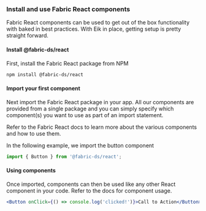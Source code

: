 ### Install and use Fabric React components

Fabric React components can be used to get out of the box functionality with baked in best practices. With Eik in place,
getting setup is pretty straight forward.

#### Install @fabric-ds/react

First, install the Fabric React package from NPM

```sh
npm install @fabric-ds/react
```

#### Import your first component

Next import the Fabric React package in your app. All our components are provided from a single package and you can
simply specify which component(s) you want to use as part of an import statement.

Refer to the Fabric React docs to learn more about the various components and how to use them.

In the following example, we import the button component

```js
import { Button } from '@fabric-ds/react';
```

#### Using components

Once imported, components can then be used like any other React component in your code. Refer to the docs for component
usage.

```jsx
<Button onClick={() => console.log('clicked!')}>Call to Action</Button>
```
